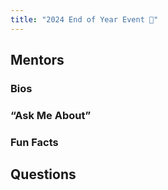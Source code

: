 ```yaml
---
title: "2024 End of Year Event 🎉"
---
```


## Mentors

### Bios

### "Ask Me About"

### Fun Facts

## Questions

<script src="https://utteranc.es/client.js"
        repo="R-LadiesMelbourne/EOY_Event"
        issue-term="pathname"
        theme="github-light"
        crossorigin="anonymous"
        async>
</script>
